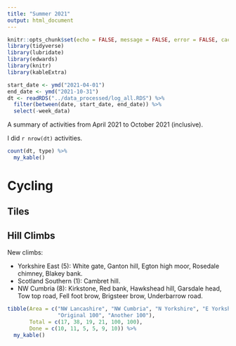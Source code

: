 ```yaml
---
title: "Summer 2021"
output: html_document
---
```


```r
knitr::opts_chunk$set(echo = FALSE, message = FALSE, error = FALSE, cache = TRUE)
library(tidyverse)
library(lubridate)
library(edwards)
library(knitr)
library(kableExtra)
```

```r
start_date <- ymd("2021-04-01")
end_date <- ymd("2021-10-31")
dt <- readRDS("../data_processed/log_all.RDS") %>% 
  filter(between(date, start_date, end_date)) %>% 
  select(-week_data)
```

A summary of activities from April 2021 to October 2021 (inclusive).

I did `r nrow(dt)` activities.

```r
count(dt, type) %>% 
  my_kable()
```

# Cycling


## Tiles


## Hill Climbs

New climbs:

- Yorkshire East (5): White gate, Ganton hill, Egton high moor, Rosedale chimney, Blakey bank.
- Scotland Southern (1): Cambret hill.
- NW Cumbria (8): Kirkstone, Red bank, Hawkshead hill, Garsdale head, Tow top road, 
  Fell foot brow, Brigsteer brow, Underbarrow road.
  
```r
tibble(Area = c("NW Lancashire", "NW Cumbria", "N Yorkshire", "E Yorkshire",
                "Original 100", "Another 100"),
       Total = c(17, 38, 19, 21, 100, 100),
       Done = c(10, 11, 5, 5, 9, 10)) %>% 
  my_kable()
```
